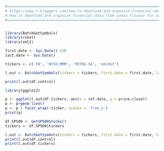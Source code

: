```r

#================================================================================================================
# https://www.r-bloggers.com/how-to-download-and-organize-financial-data-from-yahoo-finance-for-several-tickers/
# How to download and organize financial data from yahoo finance for several tickers
#================================================================================================================


library(BatchGetSymbols)
library(rvest)
library(xml2)

first.date <- Sys.Date()-150
last.date <- Sys.Date()

tickers <- c('FB', 'NYSE:MMM', 'PETR4.SA', 'abcdef')

l.out <- BatchGetSymbols(tickers = tickers, first.date = first.date, last.date = last.date)

print(l.out$df.control)

library(ggplot2)

p <- ggplot(l.out$df.tickers, aes(x = ref.date, y = price.close))
p <- p+geom_line()
p <- p + facet_wrap(~ticker, scales = 'free_y')
print(p)

df.SP500 <- GetSP500Stocks()
tickers <- df.SP500$tickers

l.out <- BatchGetSymbols(tickers = tickers, first.date = first.date, last.date = last.date)
print(l.out$df.control)
print(l.out$df.tickers)












```

